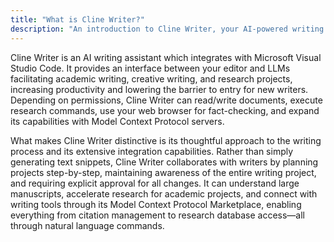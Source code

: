 ```yaml
---
title: "What is Cline Writer?"
description: "An introduction to Cline Writer, your AI-powered writing assistant in VS Code."
---
```


Cline Writer is an AI writing assistant which integrates with Microsoft Visual Studio Code. It provides an interface between your editor and LLMs facilitating academic writing, creative writing, and research projects, increasing productivity and lowering the barrier to entry for new writers. Depending on permissions, Cline Writer can read/write documents, execute research commands, use your web browser for fact-checking, and expand its capabilities with Model Context Protocol servers.

What makes Cline Writer distinctive is its thoughtful approach to the writing process and its extensive integration capabilities. Rather than simply generating text snippets, Cline Writer collaborates with writers by planning projects step-by-step, maintaining awareness of the entire writing project, and requiring explicit approval for all changes. It can understand large manuscripts, accelerate research for academic projects, and connect with writing tools through its Model Context Protocol Marketplace, enabling everything from citation management to research database access—all through natural language commands.
